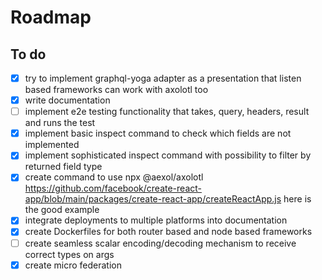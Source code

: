 # Roadmap

## To do
- [x] try to implement graphql-yoga adapter as a presentation that listen based frameworks can work with axolotl too
- [x] write documentation
- [ ] implement e2e testing functionality that takes, query, headers, result and
  runs the test
- [x] implement basic inspect command to check which fields are not implemented
- [x] implement sophisticated inspect command with possibility to filter by
  returned field type
- [x] create command to use npx @aexol/axolotl https://github.com/facebook/create-react-app/blob/main/packages/create-react-app/createReactApp.js here is the good example
- [x] integrate deployments to multiple platforms into documentation
- [x] create Dockerfiles for both router based and node based frameworks
- [ ] create seamless scalar encoding/decoding mechanism to receive correct
  types on args
- [x] create micro federation